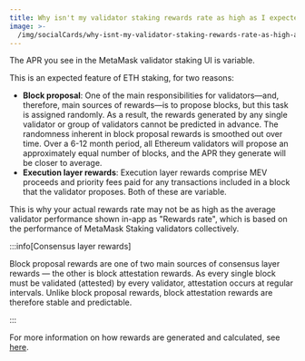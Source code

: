 ```yaml
---
title: Why isn't my validator staking rewards rate as high as I expected?
image: >-
  /img/socialCards/why-isnt-my-validator-staking-rewards-rate-as-high-as-i-expected.jpg
---
```



<CustomLayout />

The APR you see in the MetaMask validator staking UI is variable.

This is an expected feature of ETH staking, for two reasons:

- **Block proposal**: One of the main responsibilities for validators—and, therefore, main sources of rewards—is to propose blocks, but this task is assigned randomly. As a result, the rewards generated by any single validator or group of validators cannot be predicted in advance. The randomness inherent in block proposal rewards is smoothed out over time. Over a 6-12 month period, all Ethereum validators will propose an approximately equal number of blocks, and the APR they generate will be closer to average.
- **Execution layer rewards**: Execution layer rewards comprise MEV proceeds and priority fees paid for any transactions included in a block that the validator proposes. Both of these are variable.

This is why your actual rewards rate may not be as high as the average validator performance shown in-app as "Rewards rate", which is based on the performance of MetaMask Staking validators collectively.

:::info[Consensus layer rewards]

Block proposal rewards are one of two main sources of consensus layer rewards — the other is block attestation rewards. As every single block must be validated (attested) by every validator, attestation occurs at regular intervals. Unlike block proposal rewards, block attestation rewards are therefore stable and predictable.

:::

For more information on how rewards are generated and calculated, see [here](./how-do-you-calculate-the-validator-rewards-rate.mdx).
